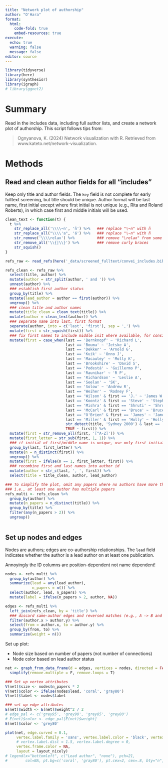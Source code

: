 ```yaml
---
title: "Network plot of authorship"
author: "O'Hara"
format: 
  html:
    code-fold: true
    embed-resources: true
execute:
  echo: true
  warning: false
  message: false
editor: source
---
```


```r
library(tidyverse)
library(here)
library(synthesisr)
library(igraph)
# library(ggnet2)

```

# Summary

Read in the includes data, including full author lists, and create a network plot of authorship.  This script follows tips from:

> Ognyanova, K. (2024) Network visualization with R. Retrieved from www.kateto.net/network-visualization.



# Methods

## Read and clean author fields for all "includes"

Keep only title and author fields.  The `key` field is not complete for early fulltext screening, but title should be unique.  Author format will be last name, first initial except where first initial is not unique (e.g., Rita and Roland Roberts), in which case first and middle initials will be used.

```r
clean_text <- function(t) {
  t %>%
    str_replace_all('\\\\~n', 'ñ') %>%   ### replace "\~n" with ñ
    str_replace_all("\\\\'a", 'á') %>%   ### replace "\~n" with ñ
    str_remove('\\\\relax') %>%          ### remove "\relax" from some author names
    str_remove_all('\\{|\\}') %>%        ### remove curly braces
    str_squish()
}

refs_raw <- read_refs(here('_data/screened_fulltext/convei_includes.bib'))

refs_clean <- refs_raw %>%
  select(title, author) %>%
  mutate(author = str_split(author, ' and ')) %>% 
  unnest(author) %>%
  ### establish first author status
  group_by(title) %>%
  mutate(lead_author = author == first(author)) %>%
  ungroup() %>%
  ### clean title and author names
  mutate(title_clean = clean_text(title)) %>%
  mutate(author = clean_text(author)) %>%
  ### separate name into last, first format
  separate(author, into = c('last', 'first'), sep = ',') %>%
  mutate(first = str_squish(first)) %>%
  ### fix first names to include middle init where available, for consistency
  mutate(first = case_when(last == 'Bernknopf' ~ 'Richard L',
                           last == 'Bouma' ~ 'Jetske A',
                           last == 'Dekker' ~ 'Arnold G',
                           last == 'Kuik' ~ 'Onno J',
                           last == 'Macauley' ~ 'Molly K',
                           last == 'Brookshire' ~ 'David S',
                           last == 'Podestá' ~ 'Guillermo P',
                           last == 'Raunikar' ~ 'R P',
                           last == 'Richardson' ~ 'Leslie A',
                           last == 'Seelan' ~ 'SK',
                           last == 'Solow' ~ 'Andrew R',
                           last == 'Weiher' ~ 'Rodney F',
                           last == 'Wilson' & first == 'J.' ~ 'James W',
                           last == 'Koontz' & first == 'Steve' ~ 'Stephen R',
                           last == 'Mishra' & first == 'Shruti' ~ 'Shruti K',
                           last == 'McCarl' & first == 'Bruce' ~ 'Bruce A',
                           last == "O'Brien" & first == 'James' ~ 'James J',
                           last == 'Miller' & first == 'Holly' ~ 'Holly M',
                           str_detect(title, 'Sydney 2000') & last == 'Roberts' ~ 'Rita D',
                           TRUE ~ first)) %>%
  mutate(first = str_remove_all(first, '[^A-Z]')) %>%
  mutate(first_letter = str_sub(first, 1, 1)) %>%
  ### if initial of first/middle name is unique, use only first initial
  group_by(last, first_letter) %>%
  mutate(n = n_distinct(first)) %>%
  ungroup() %>%
  mutate(first = ifelse(n == 1, first_letter, first)) %>%
  ### recombine first and last names into author id
  mutate(author = str_c(last, ', ', first)) %>%
  select(title = title_clean, author, lead_author)

### To simplify the plot, omit any papers where no authors have more than X papers,
### i.e., at least one author has multiple papers
refs_multi <- refs_clean %>%
  group_by(author) %>%
  mutate(n_papers = n_distinct(title)) %>%
  group_by(title) %>%
  filter(any(n_papers > 2)) %>%
  ungroup()
  
```



## Set up nodes and edges

Nodes are authors; edges are co-authorship relationships.  The `lead` field indicates whether the author is a lead author on at least one publication.

Annoyingly the ID columns are position-dependent not name dependent!

```r
nodes <- refs_multi %>%
  group_by(author) %>%
  summarize(lead = any(lead_author),
            n_papers = n()) %>%
  select(author, lead, n_papers) %>%
  mutate(label = ifelse(n_papers > 2, author, NA))

edges <- refs_multi %>%
  left_join(refs_clean, by = 'title') %>%
  ### discard same-author edges and reversed matches (e.g., A -> B and B -> A)
  filter(author.x > author.y) %>%
  select(from = author.x, to = author.y) %>%
  group_by(from, to) %>%
  summarize(weight = n())

```

Set up plot:

* Node size based on number of papers (not number of connections)
* Node color based on lead author status

```r
net <- graph_from_data_frame(d = edges, vertices = nodes, directed = FALSE) %>%
  simplify(remove.multiple = F, remove.loops = T)

### Set up vertex attributes
V(net)$size <- nodes$n_papers * 2
V(net)$color <- ifelse(nodes$lead, 'coral', 'gray80')
V(net)$label <- nodes$label

### set up edge attributes
E(net)$width <- E(net)$weight^2 / 2
# edge_pal <- c('grey95', 'grey90', 'grey85', 'grey80')
# E(net)$color <- edge_pal[E(net)$weight]
E(net)$color <- 'grey80'

plot(net, edge.curved = 0.1,
     vertex.label.family = 'sans', vertex.label.color = 'black', vertex.label.cex = 0.6,
     # vertex.label.dist = 1.5, vertex.label.degree = 0,
     vertex.frame.color = NA,
     layout = layout_nicely)
# legend(x="bottomleft", c("Lead author", "none"), pch=21,
#        col=NA, pt.bg=c('coral', 'gray80'), pt.cex=2, cex=.8, bty="n", ncol=1)

```

